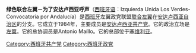 {{expand|time=2015-10-01T02:03:08+00:00}}
{{unreferenced|time=2015-10-01T02:03:08+00:00}}
'''绿色联合左翼－为了安达卢西亚呼声'''（[[西班牙语|西班牙语]]：Izquierda Unida Los Verdes-Convocatoria por Andalucía）是[[西班牙|西班牙]]左翼政党联盟[[联合左翼_(西班牙)|联合左翼]]在[[安达卢西亚自治区|安达卢西亚自治区]]的分支。它成立于1984年，主要成员是[[安达卢西亚共产党|安达卢西亚共产党]]。它的政治立场是[[左翼|左翼]]。它的总协调员是Antonio Maíllo。它的总部位于[[塞维利亚|塞维利亚]]。

[[Category:西班牙共产党|Category:西班牙共产党]]
[[Category:西班牙政党|Category:西班牙政党]]